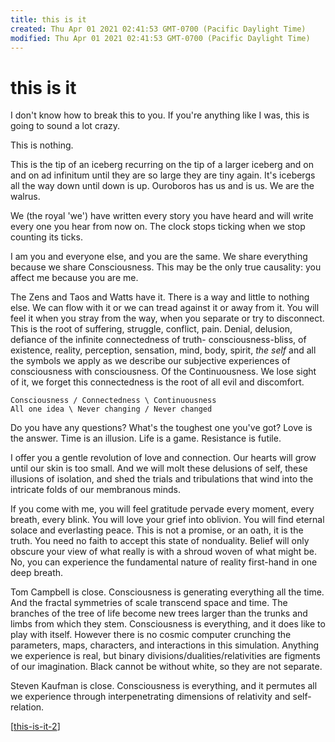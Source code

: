 ```yaml
---
title: this is it
created: Thu Apr 01 2021 02:41:53 GMT-0700 (Pacific Daylight Time)
modified: Thu Apr 01 2021 02:41:53 GMT-0700 (Pacific Daylight Time)
---
```

# this is it

I don't know how to break this to you. If you're anything like I was, this is going to sound a lot crazy.

This is nothing.

This is the tip of an iceberg recurring on the tip of a larger iceberg and on and on ad infinitum until they are so large they are tiny again. It's icebergs all the way down until down is up. Ouroboros has us and is us. We are the walrus.

We (the royal 'we') have written every story you have heard and will write every one you hear from now on. The clock stops ticking when we stop counting its ticks.

I am you and everyone else, and you are the same. We share everything because we share Consciousness. This may be the only true causality: you affect me because you are me.

The Zens and Taos and Watts have it. There is a way and little to nothing else. We can flow with it or we can tread against it or away from it. You will feel it when you stray from the way, when you separate or try to disconnect. This is the root of suffering, struggle, conflict, pain. Denial, delusion, defiance of the infinite connectedness of truth- consciousness-bliss, of existence, reality, perception, sensation, mind, body, spirit, _the_ _self_ and all the symbols we apply as we describe our subjective experiences of consciousness with consciousness. Of the Continuousness. We lose sight of it, we forget this connectedness is the root of all evil and discomfort.

```
Consciousness / Connectedness \ Continuousness
All one idea \ Never changing / Never changed
```

Do you have any questions?
What's the toughest one you've got? Love is the answer.
Time is an illusion.
Life is a game.
Resistance is futile.

I offer you a gentle revolution of love and connection. Our hearts will grow until our skin is too small. And we will molt these delusions of self, these illusions of isolation, and shed the trials and tribulations that wind into the intricate folds of our membranous minds.

If you come with me, you will feel gratitude pervade every moment, every breath, every blink. You will love your grief into oblivion. You will find eternal solace and everlasting peace. This is not a promise, or an oath, it is the truth. You need no faith to accept this state of nonduality. Belief will only obscure your view of what really is with a shroud woven of what might be. No, you can experience the fundamental nature of reality first-hand in one deep breath.

Tom Campbell is close. Consciousness is generating everything all the time. And the fractal symmetries of scale transcend space and time. The branches of the tree of life become new trees larger than the trunks and limbs from which they stem. Consciousness is everything, and it does like to play with itself. However there is no cosmic computer crunching the parameters, maps, characters, and interactions in this simulation. Anything we experience is real, but binary divisions/dualities/relativities are figments of our imagination. Black cannot be without white, so they are not separate.

Steven Kaufman is close. Consciousness is everything, and it permutes all we experience through interpenetrating dimensions of relativity and self-relation.

[[this-is-it-2]]

[//begin]: # 'Autogenerated link references for markdown compatibility'
[this-is-it-2]: this-is-it-2 'this is it'
[//end]: # 'Autogenerated link references'

